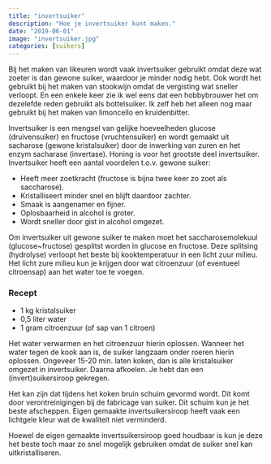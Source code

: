```yaml
---
title: "invertsuiker"
description: "Hoe je invertsuiker kunt maken."
date: "2019-06-01"
image: "invertsuiker.jpg"
categories: [suikers]
---
```


Bij het maken van likeuren wordt vaak invertsuiker gebruikt omdat deze wat zoeter is dan gewone suiker, waardoor je minder nodig hebt. Ook wordt het gebruikt bij het maken van stookwijn omdat de vergisting wat sneller verloopt. En een enkele keer zie ik wel eens dat een hobbybrouwer het om dezelefde reden gebruikt als bottelsuiker. Ik zelf heb het alleen nog maar gebruikt bij het maken van limoncello en kruidenbitter.

Invertsuiker is een mengsel van gelijke hoeveelheden glucose (druivensuiker) en fructose (vruchtensuiker) en wordt gemaakt uit sacharose (gewone kristalsuiker) door de inwerking van zuren en het enzym sacharase (invertase). Honing is voor het grootste deel invertsuiker. Invertsuiker heeft een aantal voordelen t.o.v. gewone suiker:

-   Heeft meer zoetkracht (fructose is bijna twee keer zo zoet als saccharose).
-   Kristalliseert minder snel en blijft daardoor zachter.
-   Smaak is aangenamer en fijner.
-   Oplosbaarheid in alcohol is groter.
-   Wordt sneller door gist in alcohol omgezet.

Om invertsuiker uit gewone suiker te maken moet het saccharosemolekuul (glucose\~fructose) gesplitst worden in glucose en fructose. Deze splitsing (hydrolyse) verloopt het beste bij kooktemperatuur in een licht zuur milieu. Het licht zure milieu kun je krijgen door wat citroenzuur (of eventueel citroensap) aan het water toe te voegen.

### Recept

-   1 kg kristalsuiker
-   0,5 liter water
-   1 gram citroenzuur (of sap van 1 citroen)

Het water verwarmen en het citroenzuur hierin oplossen. Wanneer het water tegen de kook aan is, de suiker langzaam onder roeren hierin oplossen. Ongeveer 15-20 min. laten koken, dan is alle kristalsuiker omgezet in invertsuiker. Daarna afkoelen. Je hebt dan een (invert)suikersiroop gekregen.

Het kan zijn dat tijdens het koken bruin schuim gevormd wordt. Dit komt door verontreinigingen bij de fabricage van suiker. Dit schuim kun je het beste afscheppen. Eigen gemaakte invertsuikersiroop heeft vaak een lichtgele kleur wat de kwaliteit niet verminderd.

Hoewel de eigen gemaakte invertsuikersiroop goed houdbaar is kun je deze het beste toch maar zo snel mogelijk gebruiken omdat de suiker snel kan uitkristalliseren.
